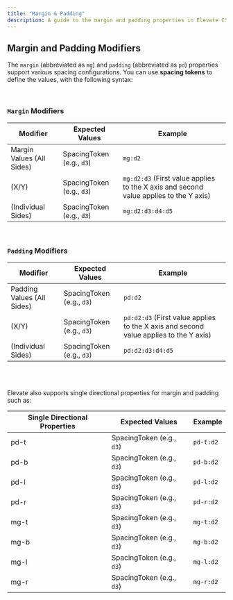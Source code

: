 ```yaml
---
title: "Margin & Padding"
description: A guide to the margin and padding properties in Elevate CSS.
---
```



## Margin and Padding Modifiers

The `margin` (abbreviated as `mg`) and `padding` (abbreviated as `pd`) properties support various spacing configurations. You can use **spacing tokens** to define the values, with the following syntax:

<br/>

### `Margin` Modifiers

| **Modifier**         | **Expected Values**                | **Example** |
|---------------------------|---------------------------|-------------|
| Margin Values (All Sides)        | SpacingToken (e.g., `d3`)         | `mg:d2`       |
|  (X/Y) | SpacingToken (e.g., `d3`)  | `mg:d2:d3` (First value applies to the X axis and second value applies to the Y axis) |
|  (Individual Sides) | SpacingToken (e.g., `d3`)  | `mg:d2:d3:d4:d5` |

<br/>

### `Padding` Modifiers

| **Modifier**         | **Expected Values**                | **Example** |
|---------------------------|---------------------------|-------------|
| Padding Values (All Sides)       | SpacingToken (e.g., `d3`)        | `pd:d2`       |
| (X/Y) | SpacingToken (e.g., `d3`)  | `pd:d2:d3` (First value applies to the X axis and second value applies to the Y axis) |
| (Individual Sides)| SpacingToken (e.g., `d3`)  | `pd:d2:d3:d4:d5`|


<br/>
<br/>

Elevate also supports single directional properties for margin and padding such as: 

| **Single Directional Properties**         | **Expected Values**                | **Example** |
|---------------------------|---------------------------|-------------|
| pd-t   | SpacingToken (e.g., `d3`)  | `pd-t:d2` |
| pd-b   | SpacingToken (e.g., `d3`)  | `pd-b:d2` |
| pd-l   | SpacingToken (e.g., `d3`)  | `pd-l:d2` |
| pd-r   | SpacingToken (e.g., `d3`)  | `pd-r:d2` |
| mg-t   | SpacingToken (e.g., `d3`)  | `mg-t:d2` |
| mg-b   | SpacingToken (e.g., `d3`)  | `mg-b:d2` |
| mg-l   | SpacingToken (e.g., `d3`)  | `mg-l:d2` |
| mg-r   | SpacingToken (e.g., `d3`)  | `mg-r:d2` |
